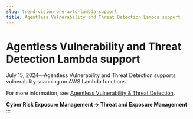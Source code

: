 ```yaml
---
slug: trend-vision-one-avtd-lambda-support
title: Agentless Vulnerability and Threat Detection Lambda support
---
```

# Agentless Vulnerability and Threat Detection Lambda support

July 15, 2024—Agentless Vulnerability and Threat Detection supports vulnerability scanning on AWS Lambda functions.

For more information, see [Agentless Vulnerability & Threat Detection](agentless-vulnerability-threat.mdx).

**Cyber Risk Exposure Management → Threat and Exposure Management**
:::
